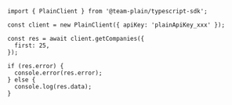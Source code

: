 ```tsx
import { PlainClient } from '@team-plain/typescript-sdk';

const client = new PlainClient({ apiKey: 'plainApiKey_xxx' });

const res = await client.getCompanies({
  first: 25,
});

if (res.error) {
  console.error(res.error);
} else {
  console.log(res.data);
}
```
